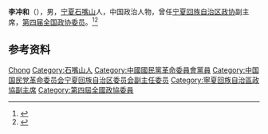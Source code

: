 '''李冲和'''（{{bd|1892年||1965年|}}），男，[[宁夏|宁夏]][[石嘴山|石嘴山]]人，中国政治人物，曾任[[宁夏回族自治区政协|宁夏回族自治区政协]]副主席，[[第四届全国政协委员|第四届全国政协委员]]。<ref>{{cite book|title=宁夏百科全书|author=《宁夏百科全书》编纂委员会编|publisher=宁夏人民出版社|year=1998|isbn=|location=|page=}}</ref><ref>{{Cite book|title=中华人民共和国职官志|author=何虎生, 李耀东, 向常福主编|publisher=中国社会出版社|year=2003|isbn=9787800883934|location=北京|pages=}}</ref>

== 参考资料 ==
{{reflist}}

{{中国人物小作品}}

{{Authority control}}
{{DEFAULTSORT:Li李}}
[[Category:李姓|Chong]]
[[Category:石嘴山人|Category:石嘴山人]]
[[Category:中國國民黨革命委員會黨員|Category:中國國民黨革命委員會黨員]]
[[Category:中国国民党革命委员会宁夏回族自治区委员会副主任委员|Category:中国国民党革命委员会宁夏回族自治区委员会副主任委员]]
[[Category:寧夏回族自治區政協副主席|Category:寧夏回族自治區政協副主席]]
[[Category:第四屆全國政協委員|Category:第四屆全國政協委員]]